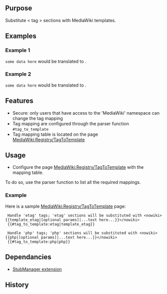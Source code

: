 {{Extension
|name        = TagToTemplate
|status      = beta
|type        = extended syntax
|hook1       = ParserBeforeStrip
|author      = [[user:jldupont|Jean-Lou Dupont]]
|image       =
|version     = 1.0.1
|update      =
|mediawiki   = 1.10, 1.11
|download    = [http://mediawiki.googlecode.com/svn/tags/TagToTemplate SVN]
|readme      =
|changelog   = See SVN ($Id$)
|description = 
|parameters  =
|rights      =
|example     =
}}
== Purpose ==
Substitute < tag > sections with MediaWiki templates.

== Examples ==
=== Example 1 ===
<code><etag>some data here</etag></code> would be translated to <code>{{etag||some data here}}</code>.
=== Example 2 ===
<code><etag params here>some data here</etag></code> would be translated to <code>{{etag|params here|some data here}}</code>.

== Features ==
* Secure: only users that have access to the 'MediaWiki' namespace can change the tag mapping
* Tag mapping are configured through the parser function <code>#tag_to_template</code>
* Tag mapping table is located on the page [[MediaWiki:Registry/TagToTemplate]]

== Usage ==
* Configure the page [[MediaWiki:Registry/TagToTemplate]] with the mapping table. 
To do so, use the parser function to list all the required mappings.
=== Example ===
Here is a sample [[MediaWiki:Registry/TagToTemplate]] page:
<pre>
 Handle 'etag' tags; 'etag' sections will be substituted with <nowiki>{{template_etag|[optional params]|...text here...}}</nowiki>
 {{#tag_to_template:etag|template_etag}}

 Handle 'php' tags; 'php' sections will be substituted with <nowiki>{{php|[optional params]|...text here...}}</nowiki>
 {{#tag_to_template:php|php}}
</pre>

== Dependancies ==
* [[Extension:StubManager|StubManager extension]]

{{Pear|TagToTemplate}}

== History ==

